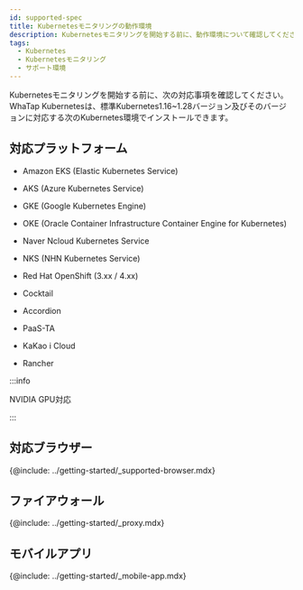 ```yaml
---
id: supported-spec
title: Kubernetesモニタリングの動作環境
description: Kubernetesモニタリングを開始する前に、動作環境について確認してください。
tags:
  - Kubernetes
  - Kubernetesモニタリング
  - サポート環境
---
```


Kubernetesモニタリングを開始する前に、次の対応事項を確認してください。WhaTap Kubernetesは、標準Kubernetes1.16~1.28バージョン及びそのバージョンに対応する次のKubernetes環境でインストールできます。

## 対応プラットフォーム

-   Amazon EKS (Elastic Kubernetes Service)

-   AKS (Azure Kubernetes Service)

-   GKE (Google Kubernetes Engine)

-   OKE (Oracle Container Infrastructure Container Engine for Kubernetes)

-   Naver Ncloud Kubernetes Service

-   NKS (NHN Kubernetes Service)

-   Red Hat OpenShift (3.xx / 4.xx)

-   Cocktail

-   Accordion

-   PaaS-TA

-   KaKao i Cloud

-   Rancher

:::info

NVIDIA GPU対応

:::

## 対応ブラウザー

{@include: ../getting-started/_supported-browser.mdx}

## ファイアウォール

{@include: ../getting-started/_proxy.mdx} 

## モバイルアプリ

{@include: ../getting-started/_mobile-app.mdx}  
